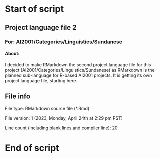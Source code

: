 # Start of script

## Project language file 2

### For: AI2001/Categories/Linguistics/Sundanese

#### About:

I decided to make RMarkdown the second project language file for this project (AI2001/Categories/Linguistics/Sundanese) as RMarkdown is the planned sub-language for R-based AI2001 projects. It is getting its own project language file, starting here.

## File info

File type: RMarkdown source file (*.Rmd)

File version: 1 (2023, Monday, April 24th at 2:29 pm PST)

Line count (including blank lines and compiler line): 20

# End of script
